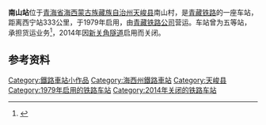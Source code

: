 {{Infobox China railway station 
|车站名称 = <s>南山站</s>
|图片 = 
|图片介绍 = 
|车站拼音 = Nanshan
|英文名称 = Nanshan Railway Station
|车站代码 = 43685<ref>{{cite book|title=中华人民共和国铁路车站代码（GB/T 10302-2010）|publisher=中国标准出版社|year=2010|isbn=155066140495|ignore-isbn-error=true|pages=26}}</ref>
|电报码 = 
|拼音码 = 
|车站地址 = [[青海省|青海省]][[海西蒙古族藏族自治州|海西蒙古族藏族自治州]][[天峻县|天峻县]]南山村
|坐标 = {{coord|37.144023|N|98.869225|E|display=inline,title}}
|线路 = [[青藏铁路|青藏铁路]]
|车站等级 = [[五等站_(中铁)|五等站]]
|使用状态 = 已撤销
}}
'''南山站'''位于[[青海省|青海省]][[海西蒙古族藏族自治州|海西蒙古族藏族自治州]][[天峻县|天峻县]]南山村，是[[青藏铁路|青藏铁路]]的一座车站，距离西宁站333公里，于1979年启用，由[[青藏铁路公司|青藏铁路公司]]营运。车站曾为五等站，承担货运业务<ref>{{cite book|title=中国铁路站名词典|author=孙本祥|publisher=中国铁道出版社|date=2003年4月}}</ref>，2014年因[[新关角隧道|新关角隧道]]启用而关闭。

== 参考资料 ==
{{reflist}}

{{青藏铁路}}

{{China-rail-stub}}

[[Category:鐵路車站小作品|Category:鐵路車站小作品]]
[[Category:海西州鐵路車站|Category:海西州鐵路車站]]
[[Category:天峻县|Category:天峻县]]
[[Category:1979年启用的铁路车站|Category:1979年启用的铁路车站]]
[[Category:2014年关闭的铁路车站|Category:2014年关闭的铁路车站]]